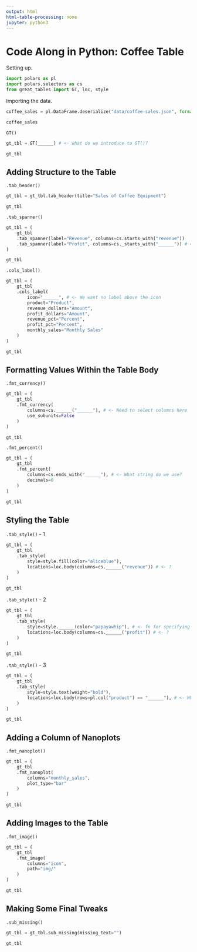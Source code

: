 ```yaml
---
output: html
html-table-processing: none
jupyter: python3
---
```


# Code Along in Python: Coffee Table

Setting up.

```python
import polars as pl
import polars.selectors as cs
from great_tables import GT, loc, style
```

Importing the data.

```python
coffee_sales = pl.DataFrame.deserialize("data/coffee-sales.json", format="json")

coffee_sales
```

`GT()`

```python
gt_tbl = GT(______) # <- what do we introduce to GT()?

gt_tbl
```

## Adding Structure to the Table

`.tab_header()`

```python
gt_tbl = gt_tbl.tab_header(title="Sales of Coffee Equipment")

gt_tbl
```

`.tab_spanner()`

```python

gt_tbl = (
    gt_tbl
    .tab_spanner(label="Revenue", columns=cs.starts_with("revenue"))
    .tab_spanner(label="Profit", columns=cs._starts_with("______")) # <- ?
)

gt_tbl
```

`.cols_label()`

```python
gt_tbl = (
    gt_tbl
    .cols_label(
        icon="______", # <- We want no label above the icon
        product="Product",
        revenue_dollars="Amount",
        profit_dollars="Amount",
        revenue_pct="Percent",
        profit_pct="Percent",
        monthly_sales="Monthly Sales"
    )
)

gt_tbl
```

## Formatting Values Within the Table Body

`.fmt_currency()`

```python
gt_tbl = (
    gt_tbl
    .fmt_currency(
        columns=cs.______("______"), # <- Need to select columns here
        use_subunits=False
    )
)

gt_tbl
```

`.fmt_percent()`

```python
gt_tbl = (
    gt_tbl
    .fmt_percent(
        columns=cs.ends_with("______"), # <- What string do we use?
        decimals=0
    )
)

gt_tbl
```

## Styling the Table

`.tab_style()` - 1

```python
gt_tbl = (
    gt_tbl
    .tab_style(
        style=style.fill(color="aliceblue"),
        locations=loc.body(columns=cs.______("revenue")) # <- ?
    )
)

gt_tbl
```

`.tab_style()` - 2

```python
gt_tbl = (
    gt_tbl
    .tab_style(
        style=style.______(color="papayawhip"), # <- fn for specifying a fill?
        locations=loc.body(columns=cs.______("profit")) # <- ?
    )
)

gt_tbl
```

`.tab_style()` - 3

```python
gt_tbl = (
    gt_tbl
    .tab_style(
        style=style.text(weight="bold"),
        locations=loc.body(rows=pl.col("product") == "______"), # <- What str?
    )
)

gt_tbl
```

## Adding a Column of Nanoplots

`.fmt_nanoplot()`

```python
gt_tbl = (
    gt_tbl
    .fmt_nanoplot(
        columns="monthly_sales",
        plot_type="bar"
    )
)

gt_tbl
```

## Adding Images to the Table

`.fmt_image()`

```python
gt_tbl = (
    gt_tbl
    .fmt_image(
        columns="icon",
        path="img/"
    )
)

gt_tbl
```

## Making Some Final Tweaks

`.sub_missing()`

```python
gt_tbl = gt_tbl.sub_missing(missing_text="")

gt_tbl
```
